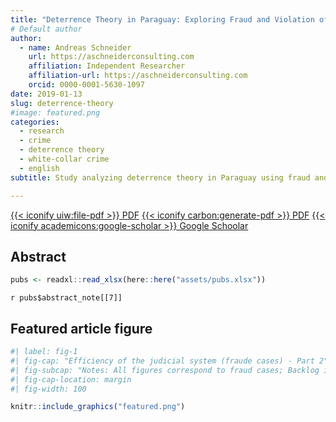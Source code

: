 ```yaml
---
title: "Deterrence Theory in Paraguay: Exploring Fraud and Violation of Trust Cases"
# Default author
author:
  - name: Andreas Schneider
    url: https://aschneiderconsulting.com
    affiliation: Independent Researcher
    affiliation-url: https://aschneiderconsulting.com
    orcid: 0000-0001-5630-1097
date: 2019-01-13
slug: deterrence-theory
#image: featured.png
categories:
  - research 
  - crime
  - deterrence theory
  - white-collar crime
  - english
subtitle: Study analyzing deterrence theory in Paraguay using fraud and violation of trust cases.

---
```


[{{< iconify uiw:file-pdf >}} PDF](https://www.mdpi.com/2076-0760/8/1/23){.btn .btn-outline-primary}
[{{< iconify carbon:generate-pdf >}} PDF](https://www.mdpi.com/2076-0760/8/1/23/pdf?version=1547359570){.btn .btn-outline-primary}
[{{< iconify academicons:google-scholar >}} Google Schoolar](https://scholar.google.com/citations?view_op=view_citation&hl=en&user=SfuAT-QAAAAJ&sortby=pubdate&citation_for_view=SfuAT-QAAAAJ:u5HHmVD_uO8C){.btn .btn-outline-primary}



## Abstract


```r
pubs <- readxl::read_xlsx(here::here("assets/pubs.xlsx"))
```

`r pubs$abstract_note[[7]]`


## Featured article figure


```r
#| label: fig-1
#| fig-cap: "Efficiency of the judicial system (fraude cases) - Part 2"
#| fig-subcap: "Notes: All figures correspond to fraud cases; Backlog is calculated since 2001; a controlled case is a case with an asigned procedural status (e.g., investigation, accused, desestimated etc.); Turnover ratio measures the relationship between resolved cases and unresolved cases at the end of a period; Disposition time (in days) measures the theoretical time necessary for a pending case to be solved in court in the light of the current pace of work."
#| fig-cap-location: margin
#| fig-width: 100

knitr::include_graphics("featured.png")
```

